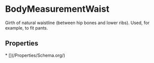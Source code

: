 
# BodyMeasurementWaist

Girth of natural waistline (between hip bones and lower ribs). Used, for example, to fit pants.

## Properties

<Grid>
* [](/Properties/Schema.org/)

</Grid>


